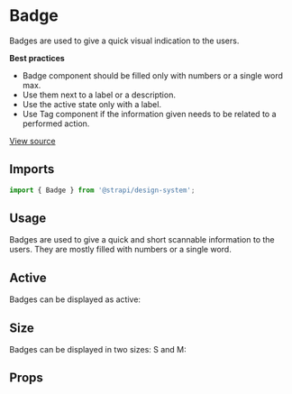 

<Meta of={BadgeStories} />

# Badge

Badges are used to give a quick visual indication to the users.

**Best practices**

- Badge component should be filled only with numbers or a single word max.
- Use them next to a label or a description.
- Use the active state only with a label.
- Use Tag component if the information given needs to be related to a performed action.

[View source](https://github.com/strapi/design-system/tree/main/packages/design-system/src/Badge)

## Imports

```js
import { Badge } from '@strapi/design-system';
```

## Usage

Badges are used to give a quick and short scannable information to the users. They are mostly filled with numbers or a
single word.

<Canvas of={BadgeStories.Base} />

## Active

Badges can be displayed as active:

<Canvas of={BadgeStories.Active} />

## Size

Badges can be displayed in two sizes: S and M:

<Canvas of={BadgeStories.Size} />

## Props

<ArgsTable of={Badge} />
